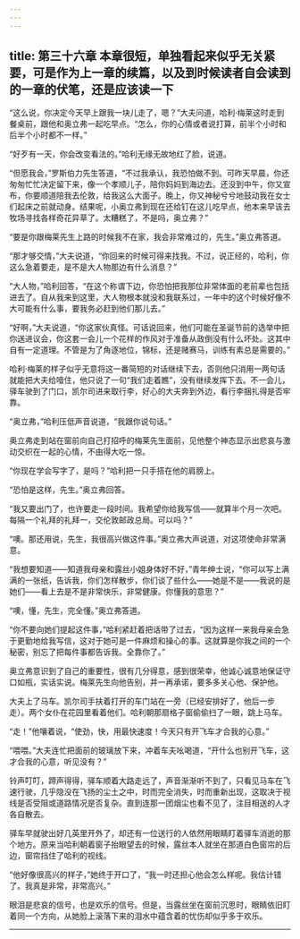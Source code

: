 ```yaml
---
---
---
```

title: 第三十六章 本章很短，单独看起来似乎无关紧要，可是作为上一章的续篇，以及到时候读者自会读到的一章的伏笔，还是应该读一下
---

“这么说，你决定今天早上跟我一块儿走了，嗯？”大夫问道，哈利·梅莱这时走到餐桌前，跟他和奥立弗一起吃早点。“怎么，你的心情或者说打算，前半个小时和后半个小时都不一样。”

“好歹有一天，你会改变看法的。”哈利无缘无故地红了脸，说道。

“但愿我会，”罗斯伯力先生答道，“不过我承认，我恐怕做不到。可昨天早晨，你还匆匆忙忙决定留下来，像一个孝顺儿子，陪你妈妈到海边去。还没到中午，你又宣布，你要顺道陪我去伦敦，给我这么大面子。晚上，你又神秘兮兮地鼓动我在女士们起床之前就动身。结果呢，小奥立弗到现在还给钉在这儿吃早点，他本来早该去牧场寻找各样奇花异草了。太糟糕了，不是吗，奥立弗？”

“要是你跟梅莱先生上路的时候我不在家，我会非常难过的，先生。”奥立弗答道。

“那才够交情，”大夫说道，“你回来的时候可得来找我。不过，说正经的，哈利，你这么急着要走，是不是大人物那边有什么消息？”

“大人物，”哈利回答，“在这个称谓下边，你恐怕把我那位非常体面的老前辈也包括进去了。自从我来到这里，大人物根本就没和我联系过，一年中的这个时候好像不大可能有什么事，要我务必赶到他们那儿去。”

“好啊，”大夫说道，“你这家伙真怪。可话说回来，他们可能在圣诞节前的选举中把你送进议会，你这套一会儿一个花样的作风对于准备从政倒没有什么坏处。这其中自有一定道理。不管是为了角逐地位，锦标，还是赌赛马，训练有素总是需要的。”

哈利·梅莱的样子似乎无意将这一番简短的对话继续下去，否则他只消用一两句话就能把大夫给噎住，他只说了一句“我们走着瞧”，没有继续发挥下去。不一会儿，驿车驶到了门口，凯尔司进来取行李，好心的大夫奔到外边，看行李捆扎得是否牢靠。

“奥立弗，”哈利压低声音说道，“我跟你说句话。”

奥立弗走到站在窗前向自己打招呼的梅莱先生面前，见他整个神态显示出悲哀与激动交织在一起的心情，不由得大吃一惊。

“你现在学会写字了，是吗？”哈利把一只手搭在他的肩膀上。

“恐怕是这样，先生。”奥立弗回答。

“我又要出门了，也许要走一段时间。我希望你给我写信——就算半个月一次吧。每隔一个礼拜的礼拜一，交伦敦邮政总局。可以吗？”

“噢。那还用说，先生，我很高兴做这件事。”奥立弗大声说道，对这项使命非常满意。

“我想要知道——知道我母亲和露丝小姐身体好不好，”青年绅士说，“你可以写上满满的一张纸，告诉我，你们怎样散步，你们谈了些什么——她是不是——我说的是她们——看上去是不是非常快乐，非常健康。你懂我的意思？”

“噢，懂，先生，完全懂。”奥立弗答道。

“你不要向她们提起这件事，”哈利紧赶着把话带了过去，“因为这样一来我母亲会急于更勤地给我写信，这对于她可是一件麻烦和操心的事。这就算是你我之间的一个秘密，别忘了把每件事都告诉我。全靠你了。”

奥立弗意识到了自己的重要性，很有几分得意，感到很荣幸，他诚心诚意地保证守口如瓶，实话实说。梅莱先生向他告别，并一再承诺，要多多关心他、保护他。

大夫上了马车。凯尔司手扶着打开的车门站在一旁（已经安排好了，他后一步走）。两个女仆在花园里看着他们。哈利朝那扇格子窗偷偷扫了一眼，跳上马车。

“走！”他嚷着说，“使劲，快，用最快速度！今天只有开飞车才合我的心意。”

“喂喂。”大夫连忙把面前的玻璃放下来，冲着车夫吆喝道，“开什么也别开飞车，这才合我的心意，听见没有？”

铃声叮叮，蹄声得得，驿车顺着大路走远了，声音渐渐听不到了，只看见马车在飞速行驶，几乎隐没在飞扬的尘土之中，时而完全消失，时而重新出现，这取决于视线是否受阻或道路情况是否复杂。直到连那一团烟尘也看不见了，注目相送的人才各自散去。

驿车早就驶出好几英里开外了，却还有一位送行的人依然用眼睛盯着驿车消逝的那个地方。原来当哈利朝着窗子抬眼望去的时候，露丝本人就坐在那道白色窗帘的后边，窗帘挡住了哈利的视线。

“他好像很高兴的样子，”她终于开口了，“我一时还担心他会怎么样呢。我估计错了。我真是非常，非常高兴。”

眼泪是悲哀的信号，也是欢乐的信号。但是，当露丝坐在窗前沉思时，眼睛依旧盯着同一个方向，从她脸上滚落下来的泪水中蕴含着的忧伤却似乎多于欢乐。

------------------